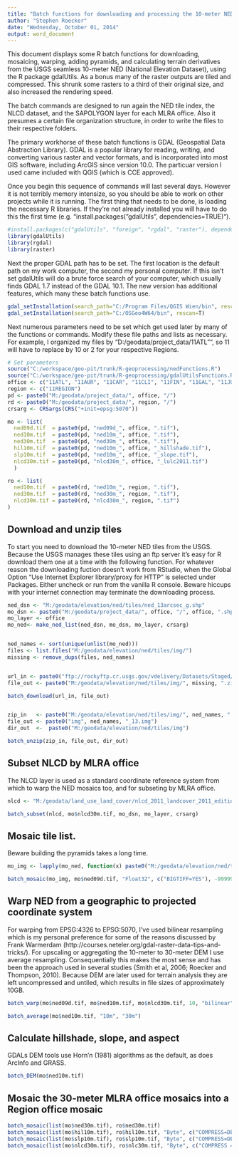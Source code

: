 ---
title: "Batch functions for downloading and processing the 10-meter NED"
author: "Stephen Roecker"
date: "Wednesday, October 01, 2014"
output: word_document
---

This document displays some R batch functions for downloading, mosaicing, warping, adding pyramids, and calculating terrain derivatives from the USGS seamless 10-meter NED (National Elevation Dataset), using the R package gdalUtils. As a bonus many of the raster outputs are tiled and compressed. This shrunk some rasters to a third of their original size, and also increased the rendering speed.

The batch commands are designed to run again the NED tile index, the NLCD dataset, and the SAPOLYGON layer for each MLRA office. Also it presumes a certain file organization structure, in order to write the files to their respective folders.

The primary workhorse of these batch functions is GDAL (Geospatial Data Abstraction Library). GDAL is a popular library for reading, writing, and converting various raster and vector formats, and is incorporated into most GIS software, including ArcGIS since version 10.0. The particuar version I used came included with QGIS (which is CCE approved).

Once you begin this sequence of commands will last several days. However it is not terribly memory intensize, so you should be able to work on other projects while it is running. The first thing that needs to be done, is loading the necessary R libraries. If they're not already installed you will have to do this the first time (e.g. "install.packages("gdalUtils", dependencies=TRUE)").

```{r install and load packages, eval=FALSE}
#install.packages(c("gdalUtils", "foreign", "rgdal", "raster"), dependencies=TRUE)
library(gdalUtils)
library(rgdal)
library(raster)
```

Next the proper GDAL path has to be set. The first location is the default path on my work computer, the second my personal computer. If this isn't set gdalUtils will do a brute force search of your computer, which usually finds GDAL 1.7 instead of the GDAL 10.1. The new version has additional features, which many these batch functions use. 
```{r set gdal path, eval=FALSE}
gdal_setInstallation(search_path="C:/Program Files/QGIS Wien/bin", rescan=T)
gdal_setInstallation(search_path="C:/OSGeo4W64/bin", rescan=T)
```

Next numerous parameters need to be set which get used later by many of the functions or commands. Modify these file paths and lists as necessary. For example, I organized my files by "D:/geodata/project_data/11ATL"", so 11 will have to replace by 10 or 2 for your respective Regions.
```{r, eval=FALSE}
# Set parameters
source("C:/workspace/geo-pit/trunk/R-geoprocessing/nedFunctions.R")
source("C:/workspace/geo-pit/trunk/R-geoprocessing/gdalUtilsFunctions.R")
office <- c("11ATL", "11AUR", "11CAR", "11CLI", "11FIN", "11GAL", "11JUE", "11IND", "11SPR", "11UNI", "11WAV")
region <- c("11REGION")
pd <- paste0("M:/geodata/project_data/", office, "/")
rd <- paste0("M:/geodata/project_data/", region, "/")
crsarg <- CRSargs(CRS("+init=epsg:5070"))

mo <- list(
  ned09d.tif  = paste0(pd, "ned09d_", office, ".tif"),
  ned10m.tif  = paste0(pd, "ned10m_", office, ".tif"),
  ned30m.tif  = paste0(pd, "ned30m_", office, ".tif"),
  hil10m.tif  = paste0(pd, "ned10m_", office, "_hillshade.tif"),
  slp10m.tif  = paste0(pd, "ned10m_", office, "_slope.tif"),
  nlcd30m.tif = paste0(pd, "nlcd30m_", office, "_lulc2011.tif")
  )

ro <- list(
  ned10m.tif  = paste0(rd, "ned10m_", region, ".tif"),
  ned30m.tif  = paste0(rd, "ned30m_", region, ".tif"),
  nlcd30m.tif = paste0(rd, "nlcd30m_", region, ".tif")
)
```


## Download and unzip tiles
To start you need to download the 10-meter NED tiles from the USGS. Because the USGS manages these tiles using an ftp server it's easy for R download them one at a time with the following function. For whatever reason the downloading fuction doesn't work from RStudio, when the Global Option "Use Internet Explorer library/proxy for HTTP" is selected under Packages. Either uncheck or run from the vanilla R console. Beware hiccups with your internet connection may terminate the downloading process.

```{r, eval=FALSE}
ned_dsn <- "M:/geodata/elevation/ned/tiles/ned_13arcsec_g.shp"
mo_dsn <- paste0("M:/geodata/project_data/", office, "/", office, ".shp")
mo_layer <- office
mo_ned<- make_ned_list(ned_dsn, mo_dsn, mo_layer, crsarg)


ned_names <- sort(unique(unlist(mo_ned)))
files <- list.files("M:/geodata/elevation/ned/tiles/img/")
missing <- remove_dups(files, ned_names)


url_in <- paste0("ftp://rockyftp.cr.usgs.gov/vdelivery/Datasets/Staged/NED/13/IMG/", missing, ".zip")
file_out <- paste0("M:/geodata/elevation/ned/tiles/img/", missing, ".zip")

batch_download(url_in, file_out)


zip_in   <- paste0("M:/geodata/elevation/ned/tiles/img/", ned_names, ".zip")
file_out <- paste0("img", ned_names, "_13.img")
dir_out  <-  paste0("M:/geodata/elevation/ned/tiles/img")

batch_unzip(zip_in, file_out, dir_out)
```

## Subset NLCD by MLRA office
The NLCD layer is used as a standard coordinate reference system from which to warp the NED mosaics too, and for subseting by MLRA office.
```{r, eval=FALSE}
nlcd <- "M:/geodata/land_use_land_cover/nlcd_2011_landcover_2011_edition_2014_03_31.img"

batch_subset(nlcd, mo$nlcd30m.tif, mo_dsn, mo_layer, crsarg)
```

## Mosaic tile list. 
Beware building the pyramids takes a long time.
```{r, eval=FALSE}
mo_img <- lapply(mo_ned, function(x) paste0("M:/geodata/elevation/ned/tiles/img/img", x, "_13.img"))

batch_mosaic(mo_img, mo$ned09d.tif, "Float32", c("BIGTIFF=YES"), -99999)
```


## Warp NED from a geographic to projected coordinate system 
For warping from EPSG:4326 to EPSG:5070, I've used bilinear resampling which is my personal preference for some of the reasons discussed by Frank Warmerdam (http://courses.neteler.org/gdal-raster-data-tips-and-tricks/). For upscaling or aggregating the 10-meter to 30-meter DEM I use average resampling. Consequentially this makes the most sense and has been the approach used in several studies (Smith et al, 2006; Roecker and Thompson, 2010). Because DEM are later used for terrain analysis they are left uncompressed and untiled, which results in file sizes of approximately 10GB.
```{r, eval=FALSE}
batch_warp(mo$ned09d.tif, mo$ned10m.tif, mo$nlcd30m.tif, 10, "bilinear", CRSargs(CRS("+init=epsg:4326")), crsarg, "Float32", -99999, c("BIGTIFF=YES"))

batch_average(mo$ned10m.tif, "10m", "30m")
```

## Calculate hillshade, slope, and aspect
GDALs DEM tools use Horn'n (1981) algorithms as the default, as does ArcInfo and GRASS.
```{r, eval=FALSE}
batch_DEM(mo$ned10m.tif)
```

## Mosaic the 30-meter MLRA office mosaics into a Region office mosaic
```{r, eval=FALSE}
batch_mosaic(list(mo$ned30m.tif), ro$ned30m.tif)
batch_mosaic(list(mo$hil10m.tif), ro$hil10m.tif, "Byte", c("COMPRESS=DEFLATE", "TILED=YES", "BIGTIFF=YES"), 0)
batch_mosaic(list(mo$slp10m.tif), ro$slp10m.tif, "Byte", c("COMPRESS=DEFLATE", "TILED=YES", "BIGTIFF=YES"), 0)
batch_mosaic(list(mo$nlcd30m.tif), ro$nlc30m.tif, "Byte", c("COMPRESS = DEFLATE", "TILED = YES", "BIGTIFF = YES"), 0)
```
